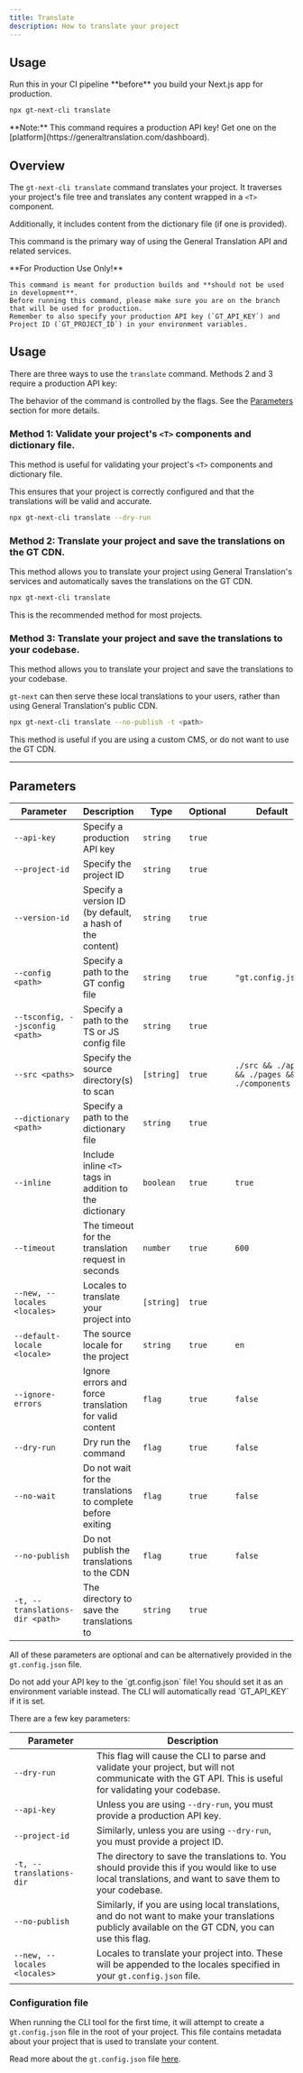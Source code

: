 ```yaml
---
title: Translate
description: How to translate your project
---
```

## Usage

<Callout type="error">
    Run this in your CI pipeline **before** you build your Next.js app for production.
</Callout>

```bash
npx gt-next-cli translate
```
<Callout type="info">
    **Note:**
    This command requires a production API key! Get one on the [platform](https://generaltranslation.com/dashboard).
</Callout>

## Overview

The `gt-next-cli translate` command translates your project. It traverses your project's file tree and translates any content wrapped in a `<T>` component.

Additionally, it includes content from the dictionary file (if one is provided).

This command is the primary way of using the General Translation API and related services.

<Callout type="warn">
    **For Production Use Only!**

    This command is meant for production builds and **should not be used in development**.
    Before running this command, please make sure you are on the branch that will be used for production.
    Remember to also specify your production API key (`GT_API_KEY`) and Project ID (`GT_PROJECT_ID`) in your environment variables.
</Callout>


## Usage

There are three ways to use the `translate` command. Methods 2 and 3 require a production API key:

The behavior of the command is controlled by the flags. See the [Parameters](#parameters) section for more details.


### Method 1: Validate your project's `<T>` components and dictionary file.

This method is useful for validating your project's `<T>` components and dictionary file.

This ensures that your project is correctly configured and that the translations will be valid and accurate.

```bash
npx gt-next-cli translate --dry-run
```

### Method 2: Translate your project and save the translations on the GT CDN.

This method allows you to translate your project using General Translation's services and automatically saves the translations on the GT CDN.

```bash
npx gt-next-cli translate
```
<Callout type="info">
    This is the recommended method for most projects.
</Callout>

### Method 3: Translate your project and save the translations to your codebase.

This method allows you to translate your project and save the translations to your codebase.

`gt-next` can then serve these local translations to your users, rather than using General Translation's public CDN.

```bash
npx gt-next-cli translate --no-publish -t <path>
```

<Callout type="info">
    This method is useful if you are using a custom CMS, or do not want to use the GT CDN.
</Callout>


---

## Parameters

| Parameter       | Description                                      | Type    | Optional | Default         |
|-----------------|--------------------------------------------------|---------|----------|-----------------|
| `--api-key`       | Specify a production API key                                | `string`  | `true`     |                 |
| `--project-id`    | Specify the project ID                                      | `string`  | `true`     |                 |
| `--version-id`    | Specify a version ID (by default, a hash of the content)    | `string`  | `true`     |                 |
| `--config <path>`| Specify a path to the GT config file                       | `string`  | `true`     | `"gt.config.json"`  |
| `--tsconfig, --jsconfig <path>`| Specify a path to the TS or JS config file | `string`  | `true`     |                 |
| `--src <paths>`   | Specify the source directory(s) to scan                     | `[string]`  | `true`     | `./src && ./app && ./pages && ./components`      |
| `--dictionary <path>`    | Specify a path to the dictionary file                | `string`  | `true`     |                 |
| `--inline`        | Include inline `<T>` tags in addition to the dictionary     | `boolean` | `true`     | `true`            |
| `--timeout`       | The timeout for the translation request in seconds          | `number`  | `true`     | `600`              |
| `--new, --locales <locales>`| Locales to translate your project into            | `[string]`  | `true`     |                 |
| `--default-locale <locale>`| The source locale for the project                  | `string`  | `true`     |  `en`               |
| `--ignore-errors` | Ignore errors and force translation for valid content       | `flag` | `true`     | `false`           |
| `--dry-run`       | Dry run the command                                         | `flag` | `true`     | `false`           |
| `--no-wait`       | Do not wait for the translations to complete before exiting | `flag` | `true`     | `false`           |
| `--no-publish`    | Do not publish the translations to the CDN                  | `flag` | `true`     | `false`           |
| `-t, --translations-dir <path>`    | The directory to save the translations to  | `string`  | `true`     |            |

All of these parameters are optional and can be alternatively provided in the `gt.config.json` file.

<Callout type="warn">
    Do not add your API key to the `gt.config.json` file!
    You should set it as an environment variable instead. The CLI will automatically read `GT_API_KEY` if it is set.
</Callout>

There are a few key parameters:

| Parameter       | Description                                      |
|-----------------|--------------------------------------------------|
| `--dry-run` | This flag will cause the CLI to parse and validate your project, but will not communicate with the GT API. This is useful for validating your codebase.
| `--api-key` | Unless you are using `--dry-run`, you must provide a production API key.
| `--project-id` | Similarly, unless you are using `--dry-run`, you must provide a project ID.
| `-t, --translations-dir` | The directory to save the translations to. You should provide this if you would like to use local translations, and want to save them to your codebase.
| `--no-publish` | Similarly, if you are using local translations, and do not want to make your translations publicly available on the GT CDN, you can use this flag.
| `--new, --locales <locales>` | Locales to translate your project into. These will be appended to the locales specified in your `gt.config.json` file.

### Configuration file

When running the CLI tool for the first time, it will attempt to create a `gt.config.json` file in the root of your project.
This file contains metadata about your project that is used to translate your content.

Read more about the `gt.config.json` file [here](/docs/next/reference/gt-config).
